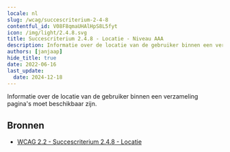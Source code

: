 ```yaml
---
locale: nl
slug: /wcag/succescriterium-2-4-8
contentful_id: V08F8qmaUHAlHpS8L5fyt
icon: /img/light/2.4.8.svg
title: Succescriterium 2.4.8 - Locatie - Niveau AAA
description: Informatie over de locatie van de gebruiker binnen een verzameling pagina's moet beschikbaar zijn.
authors: [janjaap]
hide_title: true
date: 2022-06-16
last_update:
  date: 2024-12-18
---
```


<Hero
  title="Locatie"
  image="/img/light/2.4.8.svg"
  alt="WCAG 2.4.8 icon"
  prefix="Succescriterium 2.4.8"
  suffix="Niveau AAA"
/>

Informatie over de locatie van de gebruiker binnen een verzameling pagina's moet beschikbaar zijn.

## Bronnen

- [WCAG 2.2 - Succescriterium 2.4.8 - Locatie](https://www.w3.org/Translations/WCAG22-nl/#locatie)
